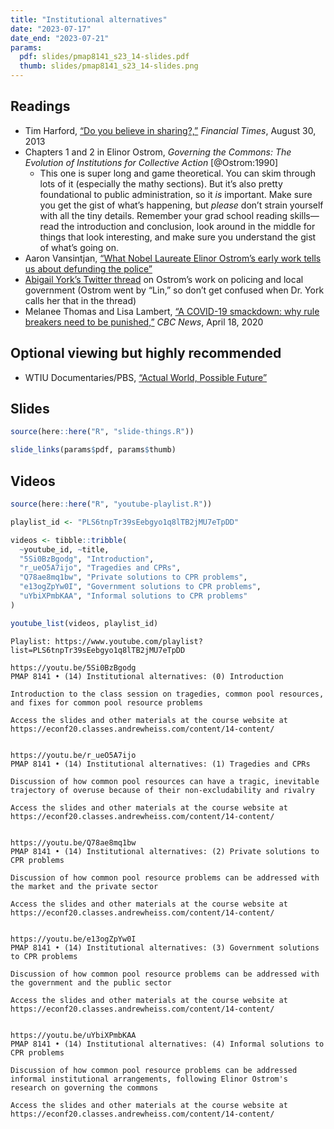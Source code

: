```yaml
---
title: "Institutional alternatives"
date: "2023-07-17"
date_end: "2023-07-21"
params:
  pdf: slides/pmap8141_s23_14-slides.pdf
  thumb: slides/pmap8141_s23_14-slides.png
---
```


## Readings

- <i class="fas fa-external-link-square-alt"></i> Tim Harford, ["Do you believe in sharing?,"](https://www.ft.com/content/afc5377e-1026-11e3-a258-00144feabdc0) *Financial Times*, August 30, 2013
- <i class="far fa-file-pdf"></i> Chapters 1 and 2 in Elinor Ostrom, *Governing the Commons: The Evolution of Institutions for Collective Action* [@Ostrom:1990]
    - This one is super long and game theoretical. You can skim through lots of it (especially the mathy sections). But it's also pretty foundational to public administration, so it *is* important. Make sure you get the gist of what's happening, but *please* don't strain yourself with all the tiny details. Remember your grad school reading skills—read the introduction and conclusion, look around in the middle for things that look interesting, and make sure you understand the gist of what's going on.
- <i class="fas fa-external-link-square-alt"></i> Aaron Vansintjan, ["What Nobel Laureate Elinor Ostrom's early work tells us about defunding the police"](https://www.shareable.net/what-one-nobel-prize-winning-economist-can-tell-us-about-defunding-and-abolishing-the-police/)
- <i class="fab fa-twitter-square"></i> [Abigail York's Twitter thread](https://twitter.com/profabigailyork/status/1271136502399954947?s=21) on Ostrom's work on policing and local government (Ostrom went by "Lin," so don't get confused when Dr. York calls her that in the thread)
- <i class="fas fa-external-link-square-alt"></i> Melanee Thomas and Lisa Lambert, ["A COVID-19 smackdown: why rule breakers need to be punished,"](https://www.cbc.ca/news/canada/calgary/covid-19-rule-breakers-elinor-ostrom-1.5536099) *CBC News*, April 18, 2020

## Optional viewing but highly recommended

- <i class="fas fa-tv"></i> WTIU Documentaries/PBS, ["Actual World, Possible Future"](https://www.pbs.org/video/actual-world-possible-future-09rkab/)


## Slides

```r
source(here::here("R", "slide-things.R"))

slide_links(params$pdf, params$thumb)
```


## Videos

```r
source(here::here("R", "youtube-playlist.R"))

playlist_id <- "PLS6tnpTr39sEebgyo1q8lTB2jMU7eTpDD"

videos <- tibble::tribble(
  ~youtube_id, ~title,
  "5Si0BzBgodg", "Introduction",
  "r_ueO5A7ijo", "Tragedies and CPRs",
  "Q78ae8mq1bw", "Private solutions to CPR problems",
  "e13ogZpYw0I", "Government solutions to CPR problems",
  "uYbiXPmbKAA", "Informal solutions to CPR problems"
)

youtube_list(videos, playlist_id)
```


```cat
Playlist: https://www.youtube.com/playlist?list=PLS6tnpTr39sEebgyo1q8lTB2jMU7eTpDD

https://youtu.be/5Si0BzBgodg
PMAP 8141 • (14) Institutional alternatives: (0) Introduction

Introduction to the class session on tragedies, common pool resources, and fixes for common pool resource problems

Access the slides and other materials at the course website at https://econf20.classes.andrewheiss.com/content/14-content/


https://youtu.be/r_ueO5A7ijo
PMAP 8141 • (14) Institutional alternatives: (1) Tragedies and CPRs

Discussion of how common pool resources can have a tragic, inevitable trajectory of overuse because of their non-excludability and rivalry

Access the slides and other materials at the course website at https://econf20.classes.andrewheiss.com/content/14-content/


https://youtu.be/Q78ae8mq1bw
PMAP 8141 • (14) Institutional alternatives: (2) Private solutions to CPR problems

Discussion of how common pool resource problems can be addressed with the market and the private sector

Access the slides and other materials at the course website at https://econf20.classes.andrewheiss.com/content/14-content/

  
https://youtu.be/e13ogZpYw0I
PMAP 8141 • (14) Institutional alternatives: (3) Government solutions to CPR problems

Discussion of how common pool resource problems can be addressed with the government and the public sector

Access the slides and other materials at the course website at https://econf20.classes.andrewheiss.com/content/14-content/


https://youtu.be/uYbiXPmbKAA
PMAP 8141 • (14) Institutional alternatives: (4) Informal solutions to CPR problems

Discussion of how common pool resource problems can be addressed informal institutional arrangements, following Elinor Ostrom's research on governing the commons

Access the slides and other materials at the course website at https://econf20.classes.andrewheiss.com/content/14-content/
```
